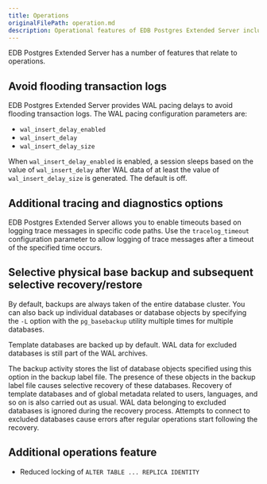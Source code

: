 ```yaml
---
title: Operations 
originalFilePath: operation.md
description: Operational features of EDB Postgres Extended Server including WAL pacing delays, additional tracing and diagnostics options.
---
```


EDB Postgres Extended Server has a number of features that relate to operations.

## Avoid flooding transaction logs

EDB Postgres Extended Server provides WAL pacing delays to avoid flooding transaction logs. The WAL pacing configuration parameters are:
 - `wal_insert_delay_enabled`
 - `wal_insert_delay`
 - `wal_insert_delay_size` 
    
When `wal_insert_delay_enabled` is enabled, a session sleeps based on the value of `wal_insert_delay` after WAL data of at least the value of `wal_insert_delay_size` is generated. The default is off.

## Additional tracing and diagnostics options

EDB Postgres Extended Server allows you to enable timeouts based on logging trace messages in specific code
paths. Use the `tracelog_timeout` configuration parameter to allow logging of trace messages after a timeout of
the specified time occurs.

## Selective physical base backup and subsequent selective recovery/restore

By default, backups are always taken of the entire database cluster. You can also back up individual databases or database objects by specifying
the `-L` option with the `pg_basebackup` utility multiple times for multiple databases.

Template databases are backed up by default. WAL data for excluded
databases is still part of the WAL archives.

The backup activity stores the list of database objects specified using this option
in the backup label file. The presence of these objects in the backup label file causes selective recovery of these databases. Recovery of template
databases and of global metadata related to users, languages, and so on is also carried
out as usual. WAL data belonging to excluded databases is ignored during the
recovery process. Attempts to connect to excluded databases cause errors after regular
operations start following the recovery.


## Additional operations feature

-   Reduced locking of `ALTER TABLE ... REPLICA IDENTITY`
